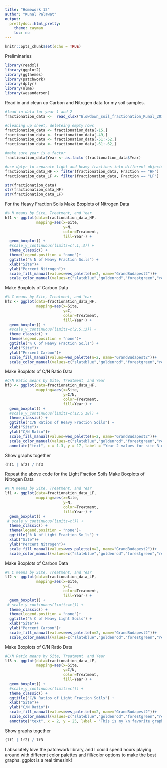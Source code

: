 ```yaml
---
title: "Homework 12"
author: "Kunal Palawat"
output:
  prettydoc::html_pretty:
    theme: cayman
    toc: no
---
```


```r
knitr::opts_chunk$set(echo = TRUE)
```
Preliminaries
```r
library(readxl)
library(ggplot2)
library(ggthemes)
library(patchwork)
library(dplyr)
library(nlme)
library(wesanderson)
```

Read in and clean up Carbon and Nitrogen data for my soil samples.
```r
#load in data for year 1 and 2
fractionation_data <-  read_xlsx("Blowdown_soil_fractionation_Kunal_20180508.xlsx", sheet = 1, col_names = TRUE)

#cleaning up sheet, deleteing empty rows
fractionation_data <- fractionation_data[-15,]
fractionation_data <- fractionation_data[-49,]
fractionation_data <- fractionation_data[-51:-52,]
fractionation_data <- fractionation_data[-61:-62,]

#make sure year is a factor
fractionation_data$Year <- as.factor(fractionation_data$Year)

#use dplyr to separate light and heavy fractions into different objects
fractionation_data_HF <- filter(fractionation_data, Fraction == "HF")
fractionation_data_LF <- filter(fractionation_data, Fraction == "LF")

str(fractionation_data)
str(fractionation_data_HF)
str(fractionation_data_LF)
```

For the Heavy Fraction Soils
Make Boxplots of Nitrogen Data
```r
#% N means by Site, Treatment, and Year
hf1 <- ggplot(data=fractionation_data_HF,
              mapping=aes(x=Site,
                          y=N,
                          color=Treatment,
                          fill=Year)) +
  geom_boxplot() +
  #scale_y_continuous(limits=c(.1,.8)) +
  theme_classic() +
  theme(legend.position = "none")+
  ggtitle("% N of Heavy Fraction Soils") +
  xlab("Site")+
  ylab("Percent Nitrogen")+
  scale_fill_manual(values=wes_palette(n=2, name="GrandBudapest2"))+
  scale_color_manual(values=c("slateblue","goldenrod","forestgreen","red"))
```

Make Boxplots of Carbon Data
```r
#% C means by Site, Treatment, and Year
hf2 <- ggplot(data=fractionation_data_HF,
              mapping=aes(x=Site,
                          y=C,
                          color=Treatment,
                          fill=Year)) +
  geom_boxplot() +
  #scale_y_continuous(limits=c(2.5,13)) +
  theme_classic() +
  theme(legend.position = "none")+
  ggtitle("% C of Heavy Fraction Soils") +
  xlab("Site")+
  ylab("Percent Carbon")+
  scale_fill_manual(values=wes_palette(n=2, name="GrandBudapest2"))+
  scale_color_manual(values=c("slateblue","goldenrod","forestgreen","red"))
```

Make Boxplots of C/N Ratio Data
```r
#C/N Ratio means by Site, Treatment, and Year
hf3 <- ggplot(data=fractionation_data_HF,
              mapping=aes(x=Site,
                          y=C/N,
                          color=Treatment,
                          fill=Year)) +
  geom_boxplot() +
  #scale_y_continuous(limits=c(12.5,18)) +
  theme_classic() +
  ggtitle("C/N Ratios of Heavy Fraction Soils") +
  xlab("Site")+
  ylab("C/N Ratio")+
  scale_fill_manual(values=wes_palette(n=2, name="GrandBudapest2"))+
  scale_color_manual(values=c("slateblue","goldenrod","forestgreen","red"))+
  annotate("text", x = 1.3, y = 17, label = "Year 2 values for site 3 don't \n show up because I have not \n input that data into \n my excel sheet yet!")
```

Show graphs together
```r
(hf1 | hf2) / hf3
```

Repeat the above code for the Light Fraction Soils
Make Boxplots of Nitrogen Data
```r
#% N means by Site, Treatment, and Year
lf1 <- ggplot(data=fractionation_data_LF,
              mapping=aes(x=Site,
                          y=N,
                          color=Treatment,
                          fill=Year)) +
  geom_boxplot() +
 # scale_y_continuous(limits=c()) +
  theme_classic() +
  theme(legend.position = "none")+
  ggtitle("% N of Light Fraction Soils") +
  xlab("Site")+
  ylab("Percent Nitrogen")+
  scale_fill_manual(values=wes_palette(n=2, name="GrandBudapest2"))+
  scale_color_manual(values=c("slateblue","goldenrod","forestgreen","red"))
```

Make Boxplots of Carbon Data
```r
#% C means by Site, Treatment, and Year
lf2 <- ggplot(data=fractionation_data_LF,
              mapping=aes(x=Site,
                          y=C,
                          color=Treatment,
                          fill=Year)) +
  geom_boxplot() +
 # scale_y_continuous(limits=c()) +
  theme_classic() +
  theme(legend.position = "none")+
  ggtitle("% C of Heavy Light Soils") +
  xlab("Site")+
  ylab("Percent Carbon")+
  scale_fill_manual(values=wes_palette(n=2, name="GrandBudapest2"))+
  scale_color_manual(values=c("slateblue","goldenrod","forestgreen","red"))
```

Make Boxplots of C/N Ratio Data
```r
#C/N Ratio means by Site, Treatment, and Year
lf3 <- ggplot(data=fractionation_data_LF,
              mapping=aes(x=Site,
                          y=C/N,
                          color=Treatment,
                          fill=Year)) +
  geom_boxplot() +
  #scale_y_continuous(limits=c()) +
  theme_classic() +
  ggtitle("C/N Ratios of Light Fraction Soils") +
  xlab("Site")+
  ylab("C/N Ratio")+
  scale_fill_manual(values=wes_palette(n=2, name="GrandBudapest2"))+
  scale_color_manual(values=c("slateblue","goldenrod","forestgreen","red"))+
  annotate("text", x = 2, y = 25, label = "This is my \n favorite graph!!")
```

Show graphs together
```r
(lf1 | lf2) / lf3
```

I absolutely love the patchwork library, and I could spend hours playing around with different color palettes and fill/color options to make the best graphs. ggplot is a real timesink!